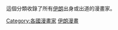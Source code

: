 這個分類收錄了所有[[伊朗|伊朗]]出身或出道的漫畫家。
{{DEFAULTSORT:Iran}}
[[Category:各國漫畫家|Category:各國漫畫家]]
[[Category:伊朗漫畫|]]